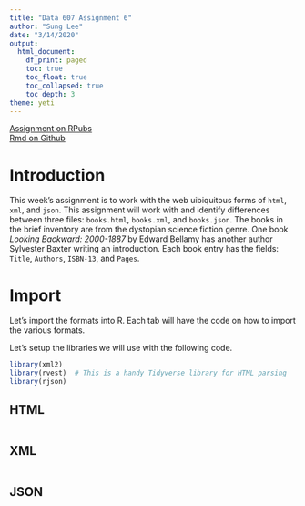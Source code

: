 ```yaml
---
title: "Data 607 Assignment 6"
author: "Sung Lee"
date: "3/14/2020"
output: 
  html_document: 
    df_print: paged
    toc: true
    toc_float: true
    toc_collapsed: true
    toc_depth: 3
theme: yeti
---
```


[Assignment on RPubs](https://rpubs.com/logicalschema/data607_week6 "Sung's Week 6 Assignment Rpubs")
<br>
[Rmd on Github](https://github.com/logicalschema/DATA607/blob/master/week6/SungLee-Week6.Rmd "Sung's Week 5 Assignment Github")




# Introduction

This week's assignment is to work with the web uibiquitous forms of `html`, `xml`, and `json`. This assignment will work with and identify differences between three files: `books.html`, `books.xml`, and `books.json`. The books in the brief inventory are from the dystopian science fiction genre. One book *Looking Backward: 2000-1887* by Edward Bellamy has another author Sylvester Baxter writing an introduction. Each book entry has the fields: `Title`, `Authors`, `ISBN-13`, and `Pages`. 


# Import {.tabset}

Let's import the formats into R. Each tab will have the code on how to import the various formats.

Let's setup the libraries we will use with the following code.

```r
library(xml2)
library(rvest)  # This is a handy Tidyverse library for HTML parsing
library(rjson)

```


## HTML


```r


```


## XML
```r


```

## JSON
```r


```